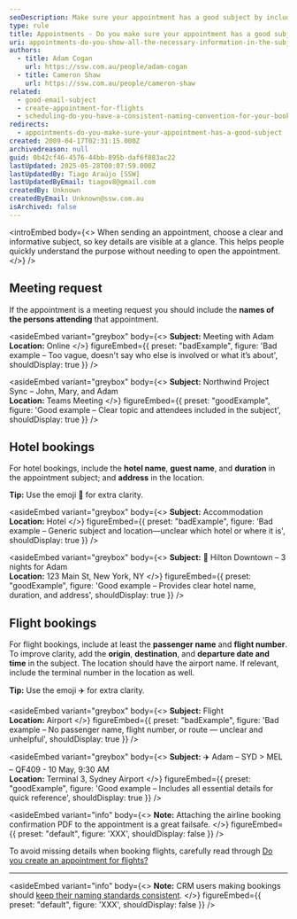 ```yaml
---
seoDescription: Make sure your appointment has a good subject by including essential information such as meeting attendees, hotel names and addresses, flight details, and booking numbers to help users quickly understand the purpose of the appointment.
type: rule
title: Appointments - Do you make sure your appointment has a good subject?
uri: appointments-do-you-show-all-the-necessary-information-in-the-subject
authors:
  - title: Adam Cogan
    url: https://ssw.com.au/people/adam-cogan
  - title: Cameron Shaw
    url: https://ssw.com.au/people/cameron-shaw
related:
  - good-email-subject
  - create-appointment-for-flights
  - scheduling-do-you-have-a-consistent-naming-convention-for-your-bookings
redirects:
  - appointments-do-you-make-sure-your-appointment-has-a-good-subject
created: 2009-04-17T02:31:15.000Z
archivedreason: null
guid: 0b42cf46-4576-44bb-895b-daf6f883ac22
lastUpdated: 2025-05-28T00:07:59.000Z
lastUpdatedBy: Tiago Araújo [SSW]
lastUpdatedByEmail: tiagov8@gmail.com
createdBy: Unknown
createdByEmail: Unknown@ssw.com.au
isArchived: false
---
```


<introEmbed
  body={<>
When sending an appointment, choose a clear and informative subject, so key details are visible at a glance. This helps people quickly understand the purpose without needing to open the appointment.
  </>}
/>
## Meeting request

If the appointment is a meeting request you should include the **names of the persons attending** that appointment.

<asideEmbed
  variant="greybox"
  body={<>
    **Subject:** Meeting with Adam\
**Location:** Online
  </>}
  figureEmbed={{
    preset: "badExample",
    figure: 'Bad example – Too vague, doesn\'t say who else is involved or what it’s about',
    shouldDisplay: true
  }}
/>

<asideEmbed
  variant="greybox"
  body={<>
    **Subject:** Northwind Project Sync – John, Mary, and Adam\
**Location:** Teams Meeting
  </>}
  figureEmbed={{
    preset: "goodExample",
    figure: 'Good example – Clear topic and attendees included in the subject',
    shouldDisplay: true
  }}
/>

## Hotel bookings

For hotel bookings, include the **hotel name**, **guest name**, and **duration** in the appointment subject; and **address** in the location.

**Tip:** Use the emoji 🏨 for extra clarity.

<asideEmbed
  variant="greybox"
  body={<>
    **Subject:** Accommodation\
**Location:** Hotel
  </>}
  figureEmbed={{
    preset: "badExample",
    figure: 'Bad example – Generic subject and location—unclear which hotel or where it is',
    shouldDisplay: true
  }}
/>

<asideEmbed
  variant="greybox"
  body={<>
    **Subject:** 🏨 Hilton Downtown – 3 nights for Adam\
**Location:** 123 Main St, New York, NY
  </>}
  figureEmbed={{
    preset: "goodExample",
    figure: 'Good example – Provides clear hotel name, duration, and address',
    shouldDisplay: true
  }}
/>

## Flight bookings

For flight bookings, include at least the **passenger name** and **flight number**. To improve clarity, add the **origin**, **destination**, and **departure date and time** in the subject. The location should have the airport name. If relevant, include the terminal number in the location as well.

**Tip:** Use the emoji ✈️ for extra clarity.

<asideEmbed
  variant="greybox"
  body={<>
    **Subject:** Flight\
**Location:** Airport
  </>}
  figureEmbed={{
    preset: "badExample",
    figure: 'Bad example – No passenger name, flight number, or route — unclear and unhelpful',
    shouldDisplay: true
  }}
/>

<asideEmbed
  variant="greybox"
  body={<>
    **Subject:** ✈️ Adam – SYD > MEL – QF409 - 10 May, 9:30 AM\
**Location:** Terminal 3, Sydney Airport
  </>}
  figureEmbed={{
    preset: "goodExample",
    figure: 'Good example – Includes all essential details for quick reference',
    shouldDisplay: true
  }}
/>

<asideEmbed
  variant="info"
  body={<>
    **Note:** Attaching the airline booking confirmation PDF to the appointment is a great failsafe.
  </>}
  figureEmbed={{
    preset: "default",
    figure: 'XXX',
    shouldDisplay: false
  }}
/>

To avoid missing details when booking flights, carefully read through [Do you create an appointment for flights?](/create-appointment-for-flights)

---

<asideEmbed
  variant="info"
  body={<>
    **Note:** CRM users making bookings should [keep their naming standards consistent](/scheduling-do-you-have-a-consistent-naming-convention-for-your-bookings).
  </>}
  figureEmbed={{
    preset: "default",
    figure: 'XXX',
    shouldDisplay: false
  }}
/>
